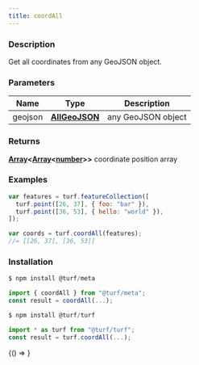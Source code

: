 ```yaml
---
title: coordAll
---
```



### Description

Get all coordinates from any GeoJSON object.

### Parameters

| Name    | Type                                            | Description        |
| ------- | ----------------------------------------------- | ------------------ |
| geojson | **[AllGeoJSON](docs/api/types/AllGeoJSON.mdx)** | any GeoJSON object |

### Returns

**[Array](https://developer.mozilla.org/docs/Web/JavaScript/Reference/Global_Objects/Array)&lt;[Array](https://developer.mozilla.org/docs/Web/JavaScript/Reference/Global_Objects/Array)&lt;[number](https://developer.mozilla.org/docs/Web/JavaScript/Reference/Global_Objects/Number)&gt;&gt;** coordinate position array

### Examples

```javascript
var features = turf.featureCollection([
  turf.point([26, 37], { foo: "bar" }),
  turf.point([36, 53], { hello: "world" }),
]);

var coords = turf.coordAll(features);
//= [[26, 37], [36, 53]]
```

### Installation

```javascript
$ npm install @turf/meta

import { coordAll } from "@turf/meta";
const result = coordAll(...);
```

```javascript
$ npm install @turf/turf

import * as turf from "@turf/turf";
const result = turf.coordAll(...);
```

<!-- Expose turf as global var for experimenting in the browser console -->

<BrowserOnly>{() => <WindowTurfGlobal turf={turf} />}</BrowserOnly>
